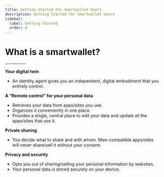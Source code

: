 ```yaml
---
title: Getting Started For Smartwallet Users
description: Getting Started For Smartwallet Users
sidebar:
  label: Getting Started
  order: 0
---
```


# What is a smartwallet?

<img src="../../images/person-holding-mee-iphone.png" alt="person-holding-mee-iphone" style="zoom:33%;" />

**Your digital twin**

- An identity agent gives you an independent, digital embodiment that you entirely control.

**A “Remote control” for your personal data**

- Retrieves your data from apps/sites you use.
- Organizes it conveniently in one place.
- Provides a single, central place to edit your data and update all the apps/sites that use it.

**Private sharing**

- You decide what to share and with whom. Mee-compatible apps/sites will never share/sell it without your consent.

**Privacy and security**

- Opts you out of sharing/selling your personal information by websites.
- Your personal data is stored securely on your device. 